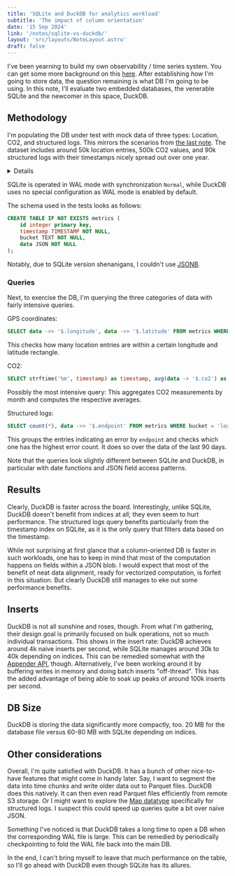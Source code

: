 ```yaml
---
title: 'SQLite and DuckDB for analytics workload'
subtitle: 'The impact of column orientation'
date: '15 Sep 2024'
link: '/notes/sqlite-vs-duckdb/'
layout: 'src/layouts/NoteLayout.astro'
draft: false
---
```



I've been yearning to build my own observability / time series system. You can get some more
background on this [here](/notes/unstructured-data/). After establishing
_how_ I'm going to store data, the question remaining is what DB I'm going to be using.
In this note, I'll evaluate two embedded databases, the venerable SQLite and the newcomer in this
space, DuckDB.

## Methodology

I'm populating the DB under test with mock data of three types: Location, CO2, and structured
logs. This mirrors the scenarios from [the last note](/notes/unstructured-data/).
The dataset includes around 50k location entries, 500k CO2 values, and 90k structured logs
with their timestamps nicely spread out over one year.

<Details title="Full population script for reference">
	```ts
	import { faker } from "@faker-js/faker";
	import * as Throttle from 'promise-parallel-throttle';

	console.log("deleting ...");
	await fetch("http://localhost:3000/delete", {
		method: "POST",
	});
	console.log("deleted");

	faker.seed(123);

	const startDate = new Date("01/01/2023");
	const endDate = new Date("12/31/2023");
	let curDate = structuredClone(startDate);

	const payloads: Array<any> = [];

	// Location - 10m
	while (curDate.getTime() < endDate.getTime()) {
		const payload = {
			data: {
				longitude: faker.location.longitude(),
				latitude: faker.location.latitude(),
			},
			bucket: "location",
			timestamp: curDate.toISOString(),
		};
		payloads.push(payload);
		curDate = new Date(curDate.getTime() + 600_000);
	}

	// CO2 - 1m
	curDate = structuredClone(startDate);

	while (curDate.getTime() < endDate.getTime()) {
		const payload = {
			data: {
				co2: faker.number.float({ min: 0, max: 5000 }),
			},
			bucket: "co2",
			timestamp: curDate.toISOString(),
		};
		payloads.push(payload);
		curDate = new Date(curDate.getTime() + 60_000);
	}

	// Structured logs - 1h bursty
	curDate = structuredClone(startDate);

	while (curDate.getTime() < endDate.getTime()) {
		let count = 10;
		const user = faker.internet.userName();
		const endpoint = faker.internet.url();
		while (count > 0) {
			const payload = {
				data: {
					span_id: faker.number.int(),
					level: faker.datatype.boolean(0.95) ? "success" : "error",
					user,
					message: faker.company.buzzPhrase(),
					endpoint,
				},
				bucket: "logs",
				timestamp: curDate.toISOString(),
			};
			payloads.push(payload);
			curDate = new Date(curDate.getTime() + 100);
			count -= 1;
		}
		curDate = new Date(curDate.getTime() + 3_600_000);
	}

	payloads.sort(
		(a, b) => new Date(a.timestamp).getTime() - new Date(b.timestamp).getTime()
	);

	const doRequest = async (payload, idx) => {
		await fetch("http://localhost:3000", {
			method: "POST",
			body: JSON.stringify(payload),
			headers: { "Content-Type": "application/json" },
		});
	};

	const queued = payloads.map((p, idx) => () => doRequest(p, idx));

	await Throttle.all(queued, { maxInProgress: 10 });
	```
</Details>

SQLite is operated in WAL mode with synchronization `Normal`, while DuckDB uses no
special configuration as WAL mode is enabled by default.

The schema used in the tests looks as follows:

```sql
CREATE TABLE IF NOT EXISTS metrics (
	id integer primary key,
	timestamp TIMESTAMP NOT NULL,
	bucket TEXT NOT NULL,
	data JSON NOT NULL
);
```

Notably, due to SQLite version shenanigans, I couldn't use [JSONB](https://sqlite.org/draft/jsonb.html).

### Queries

Next, to exercise the DB, I'm querying the three categories of data with fairly intensive
queries.

GPS coordinates:

```sql
SELECT data ->> '$.longitude', data ->> '$.latitude' FROM metrics WHERE bucket = 'location' AND data ->> '$.longitude' > 6 AND data ->> '$.longitude' < 10 AND data ->> '$.latitude' > 45 AND data ->> '$.latitude' < 50;
```

This checks how many location entries are within a certain longitude and latitude rectangle.

CO2:

```sql
SELECT strftime('%m', timestamp) as timestamp, avg(data -> '$.co2') as avg FROM metrics WHERE bucket = 'co2' GROUP BY strftime('%m', timestamp);
```

Possibly the most intensive query: This aggregates CO2 measurements by month and computes the
respective averages.

Structured logs:

```sql
SELECT count(*), data ->> '$.endpoint' FROM metrics WHERE bucket = 'logs' AND data ->> '$.level' = 'error' AND timestamp > DATE('2024-01-01', '-90 day') GROUP BY data ->> '$.endpoint' ORDER BY count(\*);
```

This groups the entries indicating an error by `endpoint` and checks which one has the
highest error count. It does so over the data of the last 90 days.

Note that the queries look slightly different between SQLite and DuckDB, in particular with date
functions and JSON field access patterns.

## Results

<DuckDBResults />
<SQLiteResults />

Clearly, DuckDB is faster across the board. Interestingly, unlike SQLite, DuckDB doesn't benefit
from indices at all; they even seem to hurt performance. The structured logs query benefits
particularly from the timestamp index on SQLite, as it is the only query that filters data based
on the timestamp.

While not surprising at first glance that a column-oriented DB is faster in such workloads, one
has to keep in mind that most of the computation happens on fields within a JSON blob. I would
expect that most of the benefit of neat data alignment, ready for vectorized computation, is
forfeit in this situation. But clearly DuckDB still manages to eke out some performance benefits.

## Inserts

DuckDB is not all sunshine and roses, though. From what I'm gathering, their design goal is
primarily focused on bulk operations, not so much individual transactions. This shows in the
insert rate: DuckDB achieves around 4k naive inserts per second, while SQLite manages around 30k
to 40k depending on indices. This can be remedied somewhat with the
[Appender API](https://duckdb.org/docs/data/appender.html), though. Alternatively, I've
been working around it by buffering writes in memory and doing batch inserts "off-thread". This
has the added advantage of being able to soak up peaks of around 100k inserts per second.

## DB Size

DuckDB is storing the data significantly more compactly, too. 20 MB for the database file versus
60-80 MB with SQLite depending on indices.

## Other considerations

Overall, I'm quite satisfied with DuckDB. It has a bunch of other nice-to-have features that might
come in handy later. Say, I want to segment the data into time chunks and write older data out to
Parquet files. DuckDB does this natively. It can then even read Parquet files efficiently from
remote S3 storage. Or I might want to explore the
[Map datatype](https://duckdb.org/docs/sql/data_types/map.html) specifically for
structured logs. I suspect this could speed up queries quite a bit over naive JSON.

Something I've noticed is that DuckDB takes a long time to open a DB when the corresponding WAL
file is large. This can be remedied by periodically checkpointing to fold the WAL file back into
the main DB.

In the end, I can't bring myself to leave that much performance on the table, so I'll go ahead
with DuckDB even though SQLite has its allures.
